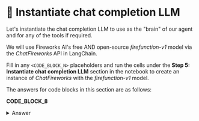 # 👐 Instantiate chat completion LLM

Let's instantiate the chat completion LLM to use as the "brain" of our agent and for any of the tools if required.

We will use Fireworks AI's free AND open-source _firefunction-v1_ model via the _ChatFireworks_ API in LangChain.

Fill in any `<CODE_BLOCK_N>` placeholders and run the cells under the **Step 5: Instantiate chat completion LLM** section in the notebook to create an instance of _ChatFireworks_ with the _firefunction-v1_ model.

The answers for code blocks in this section are as follows:

**CODE_BLOCK_8**

<details>
<summary>Answer</summary>
<div>
```python
ChatFireworks(
    model="accounts/fireworks/models/firefunction-v1", temperature=0.0, max_tokens=1024
)
```
</div>
</details>
